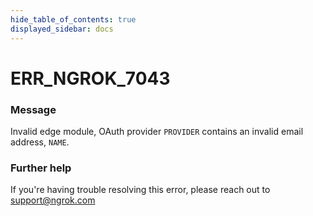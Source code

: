 ```yaml
---
hide_table_of_contents: true
displayed_sidebar: docs
---
```



# ERR_NGROK_7043

### Message

Invalid edge module, OAuth provider `PROVIDER` contains an invalid email address, `NAME`.

<ErrorDetails error="err_ngrok_7043" />

### Further help

If you're having trouble resolving this error, please reach out to [support@ngrok.com](mailto:support@ngrok.com?subject=Help%20with%20ERR_NGROK_7043)
